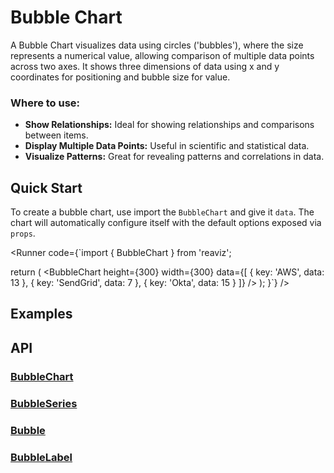 
# Bubble Chart

A Bubble Chart visualizes data using circles ('bubbles'), where the size represents a numerical value, 
allowing comparison of multiple data points across two axes. 
It shows three dimensions of data using x and y coordinates for positioning and bubble size for value.

### Where to use:

- **Show Relationships:** Ideal for showing relationships and comparisons between items.
- **Display Multiple Data Points:** Useful in scientific and statistical data.
- **Visualize Patterns:** Great for revealing patterns and correlations in data.

## Quick Start
To create a bubble chart, use import the `BubbleChart` and give it `data`. The chart
will automatically configure itself with the default options exposed via `props`.

<Runner code={`import { BubbleChart } from 'reaviz';

  return (
    <BubbleChart
      height={300}
      width={300}
      data={[
        { key: 'AWS', data: 13 },
        { key: 'SendGrid', data: 7 },
        { key: 'Okta', data: 15 }
      ]}
    />
  );
}`}
/>

## Examples
<StoryRenderer path="components/BubbleChart.story.tsx" name="Simple" storybookKey="charts-bubble-chart--simple" />

## API
### [BubbleChart](https://github.com/reaviz/reaviz/blob/master/src/BubbleChart/BubbleChart.tsx)
<PropsTable name="BubbleChart" />

### [BubbleSeries](https://github.com/reaviz/reaviz/blob/master/src/BubbleChart/BubbleSeries.tsx)
<PropsTable name="BubbleSeries" />

### [Bubble](https://github.com/reaviz/reaviz/blob/master/src/BubbleChart/Bubble.tsx)
<PropsTable name="Bubble" />

### [BubbleLabel](https://github.com/reaviz/reaviz/blob/master/src/BubbleChart/BubbleLabel.tsx)
<PropsTable name="BubbleLabel" />
